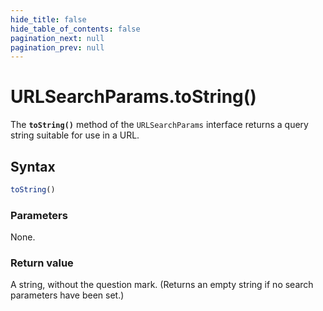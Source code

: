```yaml
---
hide_title: false
hide_table_of_contents: false
pagination_next: null
pagination_prev: null
---
```

# URLSearchParams.toString()

The **`toString()`** method of the
`URLSearchParams` interface returns a query string suitable for use in a
URL.

## Syntax

```js
toString()
```

### Parameters

None.

### Return value

A string, without the question mark. (Returns an empty string if no
search parameters have been set.)
